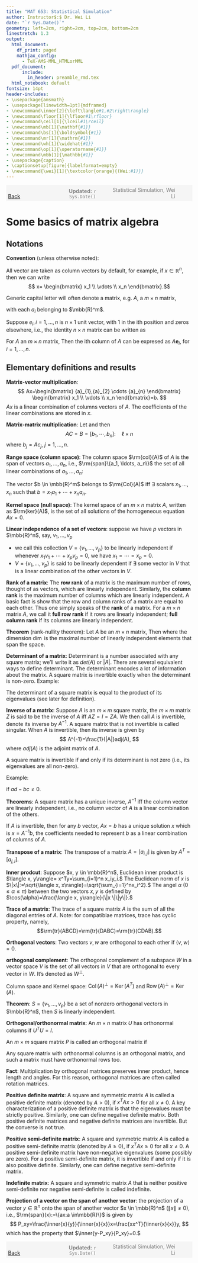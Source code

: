 ```yaml
---
title: "MAT 653: Statistical Simulation"
author: Instructor$:$ Dr. Wei Li
date: "`r Sys.Date()`"
geometry: left=2cm, right=2cm, top=2cm, bottom=2cm
linestretch: 1.3
output:
  html_document:
    df_print: paged
    mathjax_config:
      - TeX-AMS-MML_HTMLorMML         
  pdf_document: 
      include:
        in_header: preamble_rmd.tex
  html_notebook: default
fontsize: 14pt
header-includes:
- \usepackage{amsmath}
- \usepackage[linewidth=1pt]{mdframed}
- \newcommand\inner[2]{\left\langle#1,#2\right\rangle}
- \newcommand\floor[1]{\lfloor#1\rfloor}
- \newcommand\ceil[1]{\lceil#1\rceil}
- \newcommand\mb[1]{\mathbf{#1}}
- \newcommand\bs[1]{\boldsymbol{#1}}
- \newcommand\mr[1]{\mathrm{#1}}
- \newcommand\wh[1]{\widehat{#1}}
- \newcommand\op[1]{\operatorname{#1}}
- \newcommand\mbb[1]{\mathbb{#1}}
- \usepackage{caption}
- \captionsetup[figure]{labelformat=empty}
- \newcommand{\wei}[1]{\textcolor{orange}{(Wei:#1)}}
---
```


<script type="text/x-mathjax-config">
MathJax.Hub.Config({
  TeX: { equationNumbers: { autoNumber: "AMS" } }
});
</script>


<span style="background-color: #f5f5f5; padding: 5px; display: block;">
    <span style="width: 25%; display: inline-block; text-align: left;">
        [Back](javascript:window.history.back())
    </span>
    <span style="width: 30%; display: inline-block; text-align: center; color: grey;">
        **Updated:** `r Sys.Date()`
    </span>
    <span style="width: 35%; display: inline-block; text-align: right; color: grey;">
        Statistical Simulation, Wei Li
    </span>
</span>

<!------------->


# Some basics of matrix algebra

## Notations

**Convention** (unless otherwise noted):

All vector are taken as column vectors by default, for example, if $x \in \mathbb{R}^n$, then we can write
$$
x= \begin{bmatrix}
x_1 \\
\vdots \\
x_n 
\end{bmatrix}.$$

Generic capital letter will often denote a matrix, e.g. ${A}$, a $m \times n$ matrix,

\begin{align*}
{A}
=
\left[\begin{array}{c}
{a}_{1},{a}_{2} \cdots {a}_{n}
\end{array}\right],
\end{align*}
with each $a_i$ belonging to $\mbb{R}^m$.

Suppose ${e}_{i}, i=1, \ldots, n$ is $n \times 1$ unit vector, with 1 in the ith position and zeros elsewhere, i.e., the identity $n \times n$ matrix can be written as
\begin{align*}
{I}_n
=
\left[\begin{array}{c}
{e}_{1},{e}_{2} \cdots {e}_{n}
\end{array}\right].
\end{align*}

For $A$ an $m \times n$ matrix, Then the ith column of $A$ can be expresed as $A \mathbf{e}_{i},$ for $i=1, \ldots, n$.


## Elementary definitions and results

**Matrix-vector multiplication**:
$$
Ax=\begin{bmatrix}
{a}_{1},{a}_{2} \cdots {a}_{n}
\end{bmatrix}
\begin{bmatrix}
x_1 \\
\vdots \\
x_n 
\end{bmatrix}=b.
$$
$Ax$ is a linear combination of columns vectors of $A$. The coefficients of the linear combinations are stored in $x$.

**Matrix-matrix multiplication**:
Let 
\begin{align*}
{A}
=
\left[\begin{array}{c}
{a}_{1},{a}_{2} \cdots {a}_{n}
\end{array}\right], \quad \ell \times m
\end{align*}
and 
\begin{align*}
{C}
=
\left[\begin{array}{c}
{c}_{1},{c}_{2} \cdots {c}_{n}
\end{array}\right], \quad m \times n
\end{align*}
then 
$$
AC=B=[b_1, \cdots, b_n] : \quad  \ell \times n
$$
where $b_j=Ac_j$, $j=1, \ldots, n.$

**Range space (column space)**: The column space $\rm{col}(A)$ of $A$ is the span of vectors $a_1, \ldots, a_n$, i.e., $\rm{span}\{a_1, \ldots, a_n\}$ the set of all linear combinations of $a_1, \ldots, a_n$:
\begin{align*}
\operatorname{Col} (A)=\left\{b: b=A x \text { for some } x \in \mathbb{R}^{n}\right\}
\end{align*}

The vector $b \in \mbb{R}^m$ belongs to $\rm{Col}(A)$ iff $\exists$ scalars $x_1, \ldots, x_n$ such that $b=x_1a_1+\cdots+x_na_n$.

**Kernel space (null space)**: The kernel space of an $m \times n$ matrix $A$, written as $\rm{ker}(A)$, is the set of all solutions of the homogeneous equation $Ax=0$. 
\begin{align*}
\operatorname{ker}(A)=\left\{x: x \in \mathbb{R}^{n} \text { and } A x=0\right\}.
\end{align*}

**Linear independence of a set of vectors**: suppose we have $p$ vectors in $\mbb{R}^n$, say, $v_1,\ldots, v_p$

- we call this collection $V=\{v_1,\ldots, v_p\}$ to be linearly independent if whenever $x_1v_1+\cdots+x_pv_p=0$, we have $x_1=\cdots=x_p=0$.
- $V=\{v_1,\ldots, v_p\}$ is said to be linearly dependent if $\exists$ some vector in $V$ that is a linear combination of the other vectors in $V$.

**Rank of a matrix**: The **row rank** of a matrix is the maximum number of rows, thought
of as vectors, which are linearly independent. Similarly, the **column
rank** is the maximum number of columns which are linearly independent. A basic fact is show that the row and
column ranks of a matrix are equal to each other. Thus one simply
speaks of the **rank** of a matrix. For a $m\times n$ matrix $A$, we call it **full row rank** if it rows are linearly independent; **full column rank** if its columns are linearly independent.  

**Theorem** (rank-nullity theorem): Let $A$ be an $m \times n$ matrix,
Then
\begin{align*}
n=\operatorname{dim}(Col(A))+\operatorname{dim}(\operatorname{ker}(A)) = \op{rank} +  \operatorname{dim}(\operatorname{ker}(A)).
\end{align*}
where the dimension $\operatorname{dim}$ is the maximal number of linearly independent elements that span the space.


**Determinant of a matrix**: Determinant is a number associated with any square matrix; we’ll write
it as $det(A)$ or $|A|$. There are several equivalent ways to define determinant. The determinant encodes a lot of information about the
matrix. A square matrix is invertible exactly when the determinant is non-zero. Example:

\begin{align*}
\left|\left[\begin{array}{ll}
a & b \\
c & d
\end{array}\right]\right|=ad-bc.
\end{align*}

The determinant of a square matrix is equal to the product of its eigenvalues (see later for definition).

**Inverse of a matrix**:
Suppose $A$ is an $m \times m$ square matrix, the $m \times m$ matrix $Z$ is said to be the inverse of $A$ iff $AZ=I=ZA$. We then call $A$ is invertible, denote its inverse by $A^{-1}$. A square matrix that is not invertible is called singular.
When $A$ is invertible, then its inverse is given by
$$
A^{-1}=\frac{1}{|A|}adj(A),
$$
where $adj(A)$ is the adjoint matrix of $A$. 

A square matrix is invertible if and only if its determinant is not zero (i.e., its eigenvalues are all non-zero).

Example:

\begin{align*}
\left[\begin{array}{ll}
a & b \\
c & d
\end{array}\right]^{-1}=\frac{1}{a d-b c}\left[\begin{array}{cc}
d & -b \\
-c & a
\end{array}\right],
\end{align*}
if $ad-bc \neq 0.$

**Theorems**: A square matrix has a unique inverse, $A^{-1}$ iff the column vector are linearly independent, i.e., no column vector of $A$ is a linear combination of the others. 

If $A$ is invertible, then for any $b$ vector, $Ax=b$ has a unique solution $x$ which is $x=A^{-1}b$, the coefficients needed to represent $b$ as a linear combination of columns of $A$. 

**Transpose of a matrix**: The transpose of a matrix $A=[a_{i,j}]$ is given by $A^T=[a_{j,i}].$

**Inner prodcut**: Suppose $x, y \in \mbb{R}^n$, Euclidean inner product is $\langle x, y\rangle= x^Ty=\sum_{i=1}^n x_iy_i.$ The Euclidean norm of $x$ is $\|x\|:=\sqrt{\langle x, x\rangle}=\sqrt{\sum_{i=1}^nx_i^2}.$
The angel $\alpha$ ($0 \leq \alpha \leq \pi$) between the two vectors $x, y$ is defined by $\cos(\alpha)=\frac{\langle x, y\rangle}{\|x \|\|y\|}.$

**Trace of a matrix**: The trace of a square matrix $A$ is the sum of all the diagonal entries of $A$. Note: for compatiblae matrices, trace has cyclic property, namely,
$$\rm{tr}(ABCD)=\rm{tr}(DABC)=\rm{tr}(CDAB).$$

**Orthogonal vectors**: Two vectors $v, w$ are orthogonal to each other if $\langle v, w\rangle=0$. 

**orthogonal complement**: The orthogonal complement of a subspace $W$ in a vector space $V$ is the set of all vectors in $V$ that are orthogonal to every vector in $W$. It's denoted as $W^{\perp}$.

Column space and Kernel space: $\operatorname{Col}(A)^{\perp}=\operatorname{Ker}\left(A^T\right)$ and $\operatorname{Row}(A)^{\perp}=\operatorname{Ker}(A).$


**Theorem**: $S=\{v_1, \ldots, v_p \}$ be a set of nonzero orthogonal vectors in $\mbb{R}^n$, then $S$ is linearly independent. 

\begin{mdframed}
Proof: 
\vspace{70mm}
\end{mdframed}

**Orthogonal/orthonormal matrix**: 
An $m \times n$ matrix $U$ has orthonormal columns if $U^TU=I$.

An $m \times m$ square matrix $P$ is called an orthogonal matrix if
\begin{align*}
P P^{T}=P^{T} P=I_{m}, \quad \text{or} \quad P^{-1}=P^{T} .
\end{align*}

Any square matrix with orthonormal columns is an orthogonal matrix, and such a matrix must have orthonormal rows too.

**Fact**: Multiplication by orthogonal matrices preserves inner product, hence length and angles. For this reason, orthogonal matrices are often called rotation matrices.
\begin{mdframed}
Check: 
\end{mdframed}

**Positive definite matrix**: A square and symmetric matrix $A$ is called a positive definite matrix (denoted by $A>0$), if $x^TAx>0$ for all $x\neq 0$. A key characterization of a positive definite matrix is that the eigenvalues must be strictly positive. Similarly, one can define negative definite matrix. Both positive definite matrices and negative definite matrices are invertible. But the converse is not true. 

**Positive semi-definite matrix**: A square and symmetric matrix $A$ is called a positive semi-definite matrix (denoted by $A\geq 0$), if $x^TAx\geq 0$ for all $x\neq 0$. A positive semi-definite matrix have non-negative eigenvalues (some possibly are zero). For a positive semi-definite matrix, it is invertible if and only if it is also positive definite. Similarly, one can define negative semi-definite matrix. 

**Indefinite matrix**: A square and symmetric matrix $A$ that is neither positive semi-definite nor negative semi-definite is called indefinite.

**Projection of a vector on the span of another vector**: the projection of a vector $y \in \mathbb{R}^n$ onto the span of another vector $x \in \mbb{R}^n$ ($\|x\|\neq 0$), i.e., $\rm{span}(x):=\{ax:a \in\mbb{R}\}$ is given by 
$$
P_xy=\frac{\inner{x}{y}}{\inner{x}{x}}x=\frac{xx^T}{\inner{x}{x}}y,
$$
which has the property that $\inner{y-P_xy}{P_xy}=0.$

\begin{mdframed}
Proof: 
\end{mdframed}


<!------------->

<span style="background-color: #f5f5f5; padding: 5px; display: block;">
    <span style="width: 25%; display: inline-block; text-align: left;">
        [Back](javascript:window.history.back())
    </span>
    <span style="width: 30%; display: inline-block; text-align: center; color: grey;">
        **Updated:** `r Sys.Date()`
    </span>
    <span style="width: 35%; display: inline-block; text-align: right; color: grey;">
        Statistical Simulation, Wei Li
    </span>
</span>